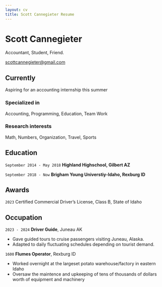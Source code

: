 ```yaml
---
layout: cv
title: Scott Cannegieter Resume
---
```

# Scott Cannegieter
Accountant, Student, Friend.

<div id="webaddress">
<a href="scottcannegieter@gmail.com">scottcannegieter@gmail.com</a>
</div>


## Currently

Aspiring for an accounting internship this summer

### Specialized in

Accounting, Programming, Education, Team Work


### Research interests

Math, Numbers, Organization, Travel, Sports


## Education

`September 2014 - May 2018`
__Highland Highschool, Gilbert AZ__

`September 2018 - Now`
__Brigham Young Universtiy-Idaho, Rexburg ID__



## Awards

`2023`
Certified Commercial Driver's License, Class B, State of Idaho


## Occupation

`2023 - 2024`
__Driver Guide__, Juneau AK

- Gave guided tours to cruise passengers visiting Juneau, Alaska.
- Adapted to daily fluctuating schedules depending on tourist demand.

`1600`
__Flumes Operator__, Rexburg ID

- Worked overnight at the largeset potato warehouse/factory in eastern Idaho
- Oversaw the maintence and upkeeping of tens of thousands of dollars worth of equipment and machinery

<!-- ### Footer

Last updated: May 2013 -->